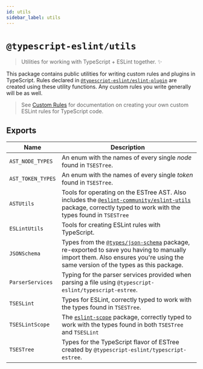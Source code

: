 ```yaml
---
id: utils
sidebar_label: utils
---
```


# `@typescript-eslint/utils`

> Utilities for working with TypeScript + ESLint together. ✨

This package contains public utilities for writing custom rules and plugins in TypeScript.
Rules declared in [`@typescript-eslint/eslint-plugin`](./ESLint_Plugin.mdx) are created using these utility functions.
Any custom rules you write generally will be as well.

> See [Custom Rules](../developers/Custom_Rules.mdx) for documentation on creating your own custom ESLint rules for TypeScript code.

## Exports

| Name              | Description                                                                                                                                                                                                                       |
| ----------------- | --------------------------------------------------------------------------------------------------------------------------------------------------------------------------------------------------------------------------------- |
| `AST_NODE_TYPES`  | An enum with the names of every single _node_ found in `TSESTree`.                                                                                                                                                                |
| `AST_TOKEN_TYPES` | An enum with the names of every single _token_ found in `TSESTree`.                                                                                                                                                               |
| `ASTUtils`        | Tools for operating on the ESTree AST. Also includes the [`@eslint-community/eslint-utils`](https://www.npmjs.com/package/@eslint-community/eslint-utils) package, correctly typed to work with the types found in `TSESTree`     |
| `ESLintUtils`     | Tools for creating ESLint rules with TypeScript.                                                                                                                                                                                  |
| `JSONSchema`      | Types from the [`@types/json-schema`](https://www.npmjs.com/package/@types/json-schema) package, re-exported to save you having to manually import them. Also ensures you're using the same version of the types as this package. |
| `ParserServices`  | Typing for the parser services provided when parsing a file using `@typescript-eslint/typescript-estree`.                                                                                                                         |
| `TSESLint`        | Types for ESLint, correctly typed to work with the types found in `TSESTree`.                                                                                                                                                     |
| `TSESLintScope`   | The [`eslint-scope`](https://www.npmjs.com/package/eslint-scope) package, correctly typed to work with the types found in both `TSESTree` and `TSESLint`                                                                          |
| `TSESTree`        | Types for the TypeScript flavor of ESTree created by `@typescript-eslint/typescript-estree`.                                                                                                                                      |
